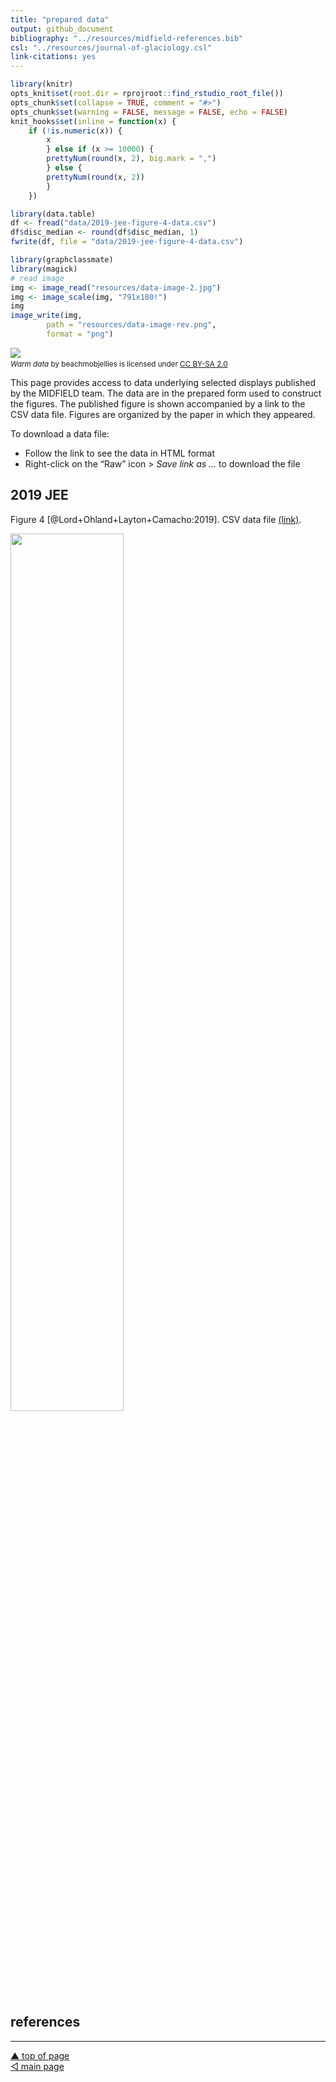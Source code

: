 ```yaml
---
title: "prepared data"
output: github_document
bibliography: "../resources/midfield-references.bib"
csl: "../resources/journal-of-glaciology.csl"
link-citations: yes
---
```


```r
library(knitr)
opts_knit$set(root.dir = rprojroot::find_rstudio_root_file())
opts_chunk$set(collapse = TRUE, comment = "#>")
opts_chunk$set(warning = FALSE, message = FALSE, echo = FALSE) 
knit_hooks$set(inline = function(x) {
	if (!is.numeric(x)) { 
		x 
		} else if (x >= 10000) { 
		prettyNum(round(x, 2), big.mark = ",")
		} else {
		prettyNum(round(x, 2))
		}
	})
```

```r
library(data.table)
df <- fread("data/2019-jee-figure-4-data.csv")
df$disc_median <- round(df$disc_median, 1)
fwrite(df, file = "data/2019-jee-figure-4-data.csv")
```

```r
library(graphclassmate)
library(magick)
# read image
img <- image_read("resources/data-image-2.jpg")
img <- image_scale(img, "791x180!")
img
image_write(img, 
        path = "resources/data-image-rev.png", 
        format = "png")
```

![](../resources/data-image-rev.png)
<small>
<br>
<i>Warm data</i> by beachmobjellies is licensed under <a href="https://creativecommons.org/licenses/by-sa/2.0/legalcode">CC BY-SA 2.0</a>
<br>
</small>

This page provides access to data underlying selected displays published by the MIDFIELD team. The data are in the prepared form used to construct the figures. The published figure is shown accompanied by a link to the CSV data file. Figures are organized by the paper in which they appeared. 

To download a data file: 

- Follow the link to see the data in HTML format 
- Right-click on the "Raw" icon > *Save link as ...* to download the file 

## 2019 JEE

Figure 4 [@Lord+Ohland+Layton+Camacho:2019]. CSV data file [(link)](../data/2019-jee-figure-4-data.csv).

<img src="../resources/fig004-grad-rate.png" width="60%"/>



## references

<div id="refs"></div>



***
<a href="#top">&#9650; top of page</a>    
[&#9665; main page](../README.md)
